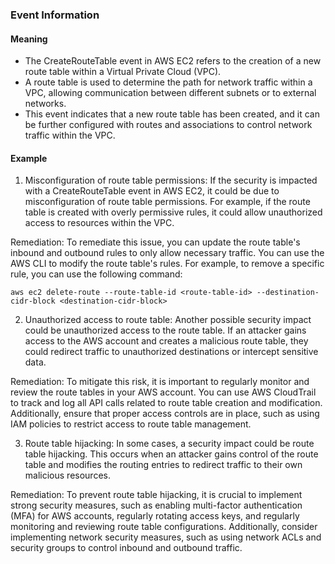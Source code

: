 
### Event Information

#### Meaning

- The CreateRouteTable event in AWS EC2 refers to the creation of a new route table within a Virtual Private Cloud (VPC).
- A route table is used to determine the path for network traffic within a VPC, allowing communication between different subnets or to external networks.
- This event indicates that a new route table has been created, and it can be further configured with routes and associations to control network traffic within the VPC.

#### Example

1. Misconfiguration of route table permissions: If the security is impacted with a CreateRouteTable event in AWS EC2, it could be due to misconfiguration of route table permissions. For example, if the route table is created with overly permissive rules, it could allow unauthorized access to resources within the VPC. 

Remediation: To remediate this issue, you can update the route table's inbound and outbound rules to only allow necessary traffic. You can use the AWS CLI to modify the route table's rules. For example, to remove a specific rule, you can use the following command:

```
aws ec2 delete-route --route-table-id <route-table-id> --destination-cidr-block <destination-cidr-block>
```

2. Unauthorized access to route table: Another possible security impact could be unauthorized access to the route table. If an attacker gains access to the AWS account and creates a malicious route table, they could redirect traffic to unauthorized destinations or intercept sensitive data.

Remediation: To mitigate this risk, it is important to regularly monitor and review the route tables in your AWS account. You can use AWS CloudTrail to track and log all API calls related to route table creation and modification. Additionally, ensure that proper access controls are in place, such as using IAM policies to restrict access to route table management.

3. Route table hijacking: In some cases, a security impact could be route table hijacking. This occurs when an attacker gains control of the route table and modifies the routing entries to redirect traffic to their own malicious resources.

Remediation: To prevent route table hijacking, it is crucial to implement strong security measures, such as enabling multi-factor authentication (MFA) for AWS accounts, regularly rotating access keys, and regularly monitoring and reviewing route table configurations. Additionally, consider implementing network security measures, such as using network ACLs and security groups to control inbound and outbound traffic.

